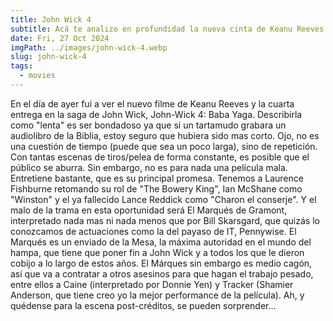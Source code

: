 ```yaml
---
title: John Wick 4
subtitle: Acá te analizo en profundidad la nueva cinta de Keanu Reeves
date: Fri, 27 Oct 2024
imgPath: ../images/john-wick-4.webp
slug: john-wick-4
tags:
  - movies
---
```


En el día de ayer fui a ver el nuevo filme de Keanu Reeves y la cuarta entrega en la saga de John Wick, John-Wick 4: Baba Yaga.
Describirla como "lenta" es ser bondadoso ya que si un tartamudo grabara un audiolibro de la Biblia, estoy seguro que hubiera sido mas corto. Ojo, no es una cuestión de tiempo (puede que sea un poco larga), sino de repetición. Con tantas escenas de tiros/pelea de forma constante, es posible que el público se aburra. Sin embargo, no es para nada una película mala. Entretiene bastante, que es su principal promesa.
Tenemos a Laurence Fishburne retomando su rol de "The Bowery King", Ian McShane como "Winston" y el ya fallecido Lance Reddick como "Charon el conserje". Y el malo de la trama en esta oportunidad será El Marqués de Gramont, interpretado nada mas ni nada menos que por Bill Skarsgard, que quizás lo conozcamos de actuaciones como la del payaso de IT, Pennywise. 
El Marqués es un enviado de la Mesa, la máxima autoridad en el mundo del hampa, que tiene que poner fin a John Wick y a todos los que le dieron cobijo a lo largo de estos años. El Márques sin embargo es medio cagón, así que va a contratar a otros asesinos para que hagan el trabajo pesado, entre ellos a Caine (interpretado por Donnie Yen) y Tracker (Shamier Anderson, que tiene creo yo la mejor performance de la película).
Ah, y quédense para la escena post-créditos, se pueden sorprender...

